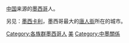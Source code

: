 [[中国|中国]]来源的[[墨西哥|墨西哥]]人。

另见：[[墨西卡利|墨西卡利]]，墨西哥最大的[[唐人街|唐人街]]所在的城市。

[[Category:各族群墨西哥人|Category:各族群墨西哥人]]
[[Category:各国华人|美]]
[[Category:中墨關係|Category:中墨關係]]